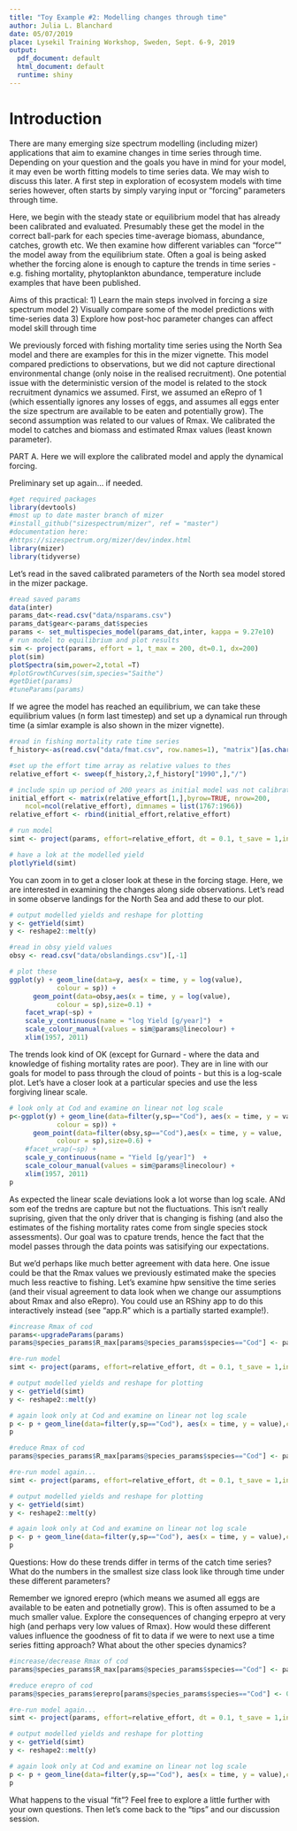 ```yaml
---
title: "Toy Example #2: Modelling changes through time"
author: Julia L. Blanchard
date: 05/07/2019
place: Lysekil Training Workshop, Sweden, Sept. 6-9, 2019
output:
  pdf_document: default
  html_document: default
  runtime: shiny
---
```


# Introduction 

There are many emerging size spectrum modelling (including mizer) applications that aim to examine changes in time series through time. Depending on your question and the goals you have in mind for your model, it may even be worth fitting models to time series data. We may wish to discuss this later. A first step in exploration of ecosystem models with time series however, often starts by simply varying input or "forcing" parameters through time. 

Here, we begin with the steady state or equilibrium model that has already been calibrated and evaluated. Presumably these get the model in the correct ball-park for each species time-average biomass, abundance, catches, growth etc. We then examine how different variables can "force"" the model away from the equilibrium state. Often a goal is being asked whether the forcing alone is enough to capture the trends in time series - e.g. fishing mortality, phytoplankton abundance, temperature  include examples that have been published.

Aims of this practical: 
1) Learn the main steps involved in forcing a size spectrum model
2) Visually compare some of the model predictions with time-series data 
3) Explore how post-hoc parameter changes can affect model skill through time


We previously forced with fishing mortality time series using the North Sea model and there are examples for this in the mizer vignette. This model compared predictions to observations, but we did not capture directional environmental change (only noise in the realised recruitment). One potential issue with the deterministic version of the  model is related to the stock recruitment dynamics we assumed. First, we assumed an eRepro of 1 (which essentially ignores any losses of eggs, and assumes all eggs enter the size spectrum are available to be eaten and potentially grow). The second assumption was related to our values of Rmax. We calibrated the model to catches and biomass and estimated Rmax values (least known parameter). 

PART A. Here we will explore the calibrated model and apply the dynamical forcing.

Preliminary set up again... if needed.
```r
#get required packages
library(devtools)
#most up to date master branch of mizer
#install_github("sizespectrum/mizer", ref = "master")
#documentation here:
#https://sizespectrum.org/mizer/dev/index.html
library(mizer)
library(tidyverse)

```

Let's read in the saved calibrated parameters of the North sea model stored in the mizer package. 

```r
#read saved params
data(inter)
params_dat<-read.csv("data/nsparams.csv")
params_dat$gear<-params_dat$species
params <- set_multispecies_model(params_dat,inter, kappa = 9.27e10)
# run model to equilibrium and plot results
sim <- project(params, effort = 1, t_max = 200, dt=0.1, dx=200)
plot(sim)
plotSpectra(sim,power=2,total =T)
#plotGrowthCurves(sim,species="Saithe")
#getDiet(params)
#tuneParams(params)
```

If we agree the model has reached an equilibrium, we can take these equilibrium values (n form last timestep) and set up a dynamical run through time (a simlar example is also shown in the mizer vignette).

```r

#read in fishing mortality rate time series
f_history<-as(read.csv("data/fmat.csv", row.names=1), "matrix")[as.character(seq(1967,2010)),]

#set up the effort time array as relative values to thes
relative_effort <- sweep(f_history,2,f_history["1990",],"/")

# include spin up period of 200 years as initial model was not calibrated for the year 1990 but a decadal time-average
initial_effort <- matrix(relative_effort[1,],byrow=TRUE, nrow=200,
    ncol=ncol(relative_effort), dimnames = list(1767:1966))
relative_effort <- rbind(initial_effort,relative_effort)

# run model
simt <- project(params, effort=relative_effort, dt = 0.1, t_save = 1,initial_n = sim@n[200,,],initial_n_pp = sim@n_pp[200,])

# have a lok at the modelled yield
plotlyYield(simt)


```

You can zoom in to get a closer look at these in the forcing stage. Here, we are interested in examining the changes along side observations. Let's read in some observe landings for the North Sea and add these to our plot.

```r
# output modelled yields and reshape for plotting
y <- getYield(simt)
y <- reshape2::melt(y)

#read in obsy yield values
obsy <- read.csv("data/obslandings.csv")[,-1]

# plot these
ggplot(y) + geom_line(data=y, aes(x = time, y = log(value), 
            colour = sp)) +
      geom_point(data=obsy,aes(x = time, y = log(value), 
            colour = sp),size=0.1) +
    facet_wrap(~sp) +
    scale_y_continuous(name = "log Yield [g/year]")  +
    scale_colour_manual(values = sim@params@linecolour) +
    xlim(1957, 2011)

```

The trends look kind of OK (except for Gurnard - where the data and knowledge of fishing mortality rates are poor). They are in line with our goals for model to pass through the cloud of points -  but this is a log-scale plot. Let's have a closer look at a particular species and use the less forgiving linear scale.

```r
# look only at Cod and examine on linear not log scale
p<-ggplot(y) + geom_line(data=filter(y,sp=="Cod"), aes(x = time, y = value, 
            colour = sp)) +
      geom_point(data=filter(obsy,sp=="Cod"),aes(x = time, y = value, 
            colour = sp),size=0.6) +
    #facet_wrap(~sp) +
    scale_y_continuous(name = "Yield [g/year]")  +
    scale_colour_manual(values = sim@params@linecolour) +
    xlim(1957, 2011)
p
```

As expected the linear scale deviations look a lot worse than log scale. ANd som eof the tredns are capture but not the fluctuations. This isn't really suprising, given that the only driver that is changing is fishing (and also the estimates of the fishing mortality rates come from single species stock assessments). Our goal was to cpature trends, hence the fact that the model passes through the data points was satisifying our expectations. 

But we'd perhaps like much better agreement with data here. One issue could be that the Rmax values we previously estimated make the species much less reactive to fishing. Let's examine hpw sensitive the time series (and their visual agreement to data look when we change our assumptions about Rmax and also eRepro). You could use an RShiny app to do this interactively instead (see "app.R" which is a partially started example!).


```r
#increase Rmax of cod
params<-upgradeParams(params)
params@species_params$R_max[params@species_params$species=="Cod"] <- params_dat$r_max[params_dat$species=="Cod"]*10

#re-run model
simt <- project(params, effort=relative_effort, dt = 0.1, t_save = 1,initial_n = sim@n[200,,],initial_n_pp = sim@n_pp[200,])

# output modelled yields and reshape for plotting
y <- getYield(simt)
y <- reshape2::melt(y)

# again look only at Cod and examine on linear not log scale
p <- p + geom_line(data=filter(y,sp=="Cod"), aes(x = time, y = value),colour="red") 
p

#reduce Rmax of cod
params@species_params$R_max[params@species_params$species=="Cod"] <- params_dat$r_max[params_dat$species=="Cod"]/10

#re-run model again...
simt <- project(params, effort=relative_effort, dt = 0.1, t_save = 1,initial_n = sim@n[200,,],initial_n_pp = sim@n_pp[200,])

# output modelled yields and reshape for plotting
y <- getYield(simt)
y <- reshape2::melt(y)

# again look only at Cod and examine on linear not log scale
p <- p + geom_line(data=filter(y,sp=="Cod"), aes(x = time, y = value),colour="red") 
p


```

Questions: How do these trends differ in terms of the catch time series? What do the numbers in the smallest size class look like through time under these different parameters? 

Remember we ignored erepro  (which means we asumed all eggs are available to be eaten and potnetially grow). This is often assumed to be a much smaller value. Explore the consequences of changing erpepro at very high (and perhaps very low values of Rmax). How would these different values influence the goodness of fit to data if we were to next use a time series fitting approach? What about the other species dynamics? 

```r
#increase/decrease Rmax of cod
params@species_params$R_max[params@species_params$species=="Cod"] <- params_dat$r_max[params_dat$species=="Cod"]*10 #REPLACE WITH YOUR VALUE HERE

#reduce erepro of cod
params@species_params$erepro[params@species_params$species=="Cod"] <- 0.0005 #YOUR VALUE HERE

#re-run model again...
simt <- project(params, effort=relative_effort, dt = 0.1, t_save = 1,initial_n = sim@n[200,,],initial_n_pp = sim@n_pp[200,])

# output modelled yields and reshape for plotting
y <- getYield(simt)
y <- reshape2::melt(y)

# again look only at Cod and examine on linear not log scale
p <- p + geom_line(data=filter(y,sp=="Cod"), aes(x = time, y = value),colour="blue") 
p
```

What happens to the visual "fit"? Feel free to explore a little further with your own questions. Then let's come back to the "tips" and our discussion session.

